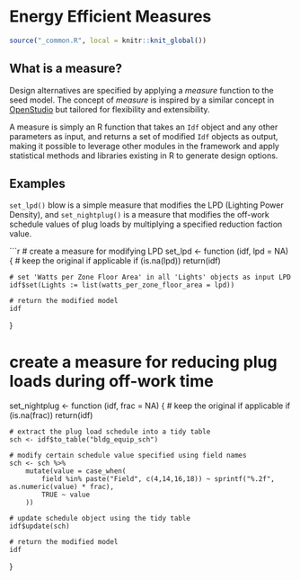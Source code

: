 # Energy Efficient Measures {#measures}

```r
source("_common.R", local = knitr::knit_global())
```

## What is a measure?

Design alternatives are specified by applying a *measure* function to the seed
model. The concept of *measure* is inspired by a similar concept in
[OpenStudio](https://nrel.github.io/OpenStudio-user-documentation/getting_started/about_measures/)
but tailored for flexibility and extensibility.

A measure is simply an R function that takes an `Idf` object and any other
parameters as input, and returns a set of modified `Idf` objects as output,
making it possible to leverage other modules in the framework and apply
statistical methods and libraries existing in R to generate design options.

## Examples

`set_lpd()` blow is a simple measure that modifies the LPD (Lighting Power
Density), and `set_nightplug()` is a measure that modifies the off-work
schedule values of plug loads by multiplying a specified reduction faction
value.

```r
# create a measure for modifying LPD
set_lpd <- function (idf, lpd = NA) {
    # keep the original if applicable
    if (is.na(lpd)) return(idf)

    # set 'Watts per Zone Floor Area' in all 'Lights' objects as input LPD
    idf$set(Lights := list(watts_per_zone_floor_area = lpd))

    # return the modified model
    idf
}

# create a measure for reducing plug loads during off-work time
set_nightplug <- function (idf, frac = NA) {
    # keep the original if applicable
    if (is.na(frac)) return(idf)

    # extract the plug load schedule into a tidy table
    sch <- idf$to_table("bldg_equip_sch")

    # modify certain schedule value specified using field names
    sch <- sch %>%
        mutate(value = case_when(
            field %in% paste("Field", c(4,14,16,18)) ~ sprintf("%.2f", as.numeric(value) * frac),
            TRUE ~ value
        ))

    # update schedule object using the tidy table
    idf$update(sch)

    # return the modified model
    idf
}
